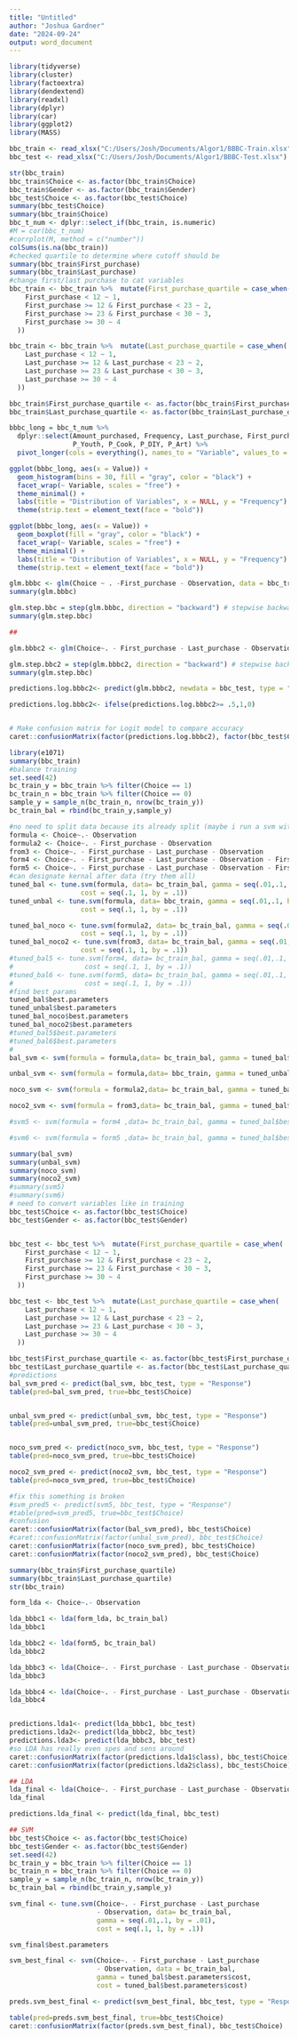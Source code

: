 ```yaml
---
title: "Untitled"
author: "Joshua Gardner"
date: "2024-09-24"
output: word_document
---
```


```r
library(tidyverse)
library(cluster) 
library(factoextra) 
library(dendextend)
library(readxl)
library(dplyr)
library(car)
library(ggplot2)
library(MASS)
```

```r
bbc_train <- read_xlsx("C:/Users/Josh/Documents/Algor1/BBBC-Train.xlsx")
bbc_test <- read_xlsx("C:/Users/Josh/Documents/Algor1/BBBC-Test.xlsx")
```

```r
str(bbc_train)
bbc_train$Choice <- as.factor(bbc_train$Choice)
bbc_train$Gender <- as.factor(bbc_train$Gender)
bbc_test$Choice <- as.factor(bbc_test$Choice)
summary(bbc_test$Choice)
summary(bbc_train$Choice)
bbc_t_num <- dplyr::select_if(bbc_train, is.numeric)
#M = cor(bbc_t_num)
#corrplot(M, method = c("number"))
colSums(is.na(bbc_train))
#checked quartile to determine where cutoff should be
summary(bbc_train$First_purchase)
summary(bbc_train$Last_purchase)
#change first/last purchase to cat variables 
bbc_train <- bbc_train %>%  mutate(First_purchase_quartile = case_when(
    First_purchase < 12 ~ 1,
    First_purchase >= 12 & First_purchase < 23 ~ 2,
    First_purchase >= 23 & First_purchase < 30 ~ 3,
    First_purchase >= 30 ~ 4
  ))

bbc_train <- bbc_train %>%  mutate(Last_purchase_quartile = case_when(
    Last_purchase < 12 ~ 1,
    Last_purchase >= 12 & Last_purchase < 23 ~ 2,
    Last_purchase >= 23 & Last_purchase < 30 ~ 3,
    Last_purchase >= 30 ~ 4
  ))

bbc_train$First_purchase_quartile <- as.factor(bbc_train$First_purchase_quartile)
bbc_train$Last_purchase_quartile <- as.factor(bbc_train$Last_purchase_quartile)
```
```r
bbbc_long = bbc_t_num %>% 
  dplyr::select(Amount_purchased, Frequency, Last_purchase, First_purchase, P_Child, 
                P_Youth, P_Cook, P_DIY, P_Art) %>%
  pivot_longer(cols = everything(), names_to = "Variable", values_to = "Value")

ggplot(bbbc_long, aes(x = Value)) +
  geom_histogram(bins = 30, fill = "gray", color = "black") +
  facet_wrap(~ Variable, scales = "free") +
  theme_minimal() +
  labs(title = "Distribution of Variables", x = NULL, y = "Frequency") +
  theme(strip.text = element_text(face = "bold"))

ggplot(bbbc_long, aes(x = Value)) +
  geom_boxplot(fill = "gray", color = "black") +
  facet_wrap(~ Variable, scales = "free") +
  theme_minimal() +
  labs(title = "Distribution of Variables", x = NULL, y = "Frequency") +
  theme(strip.text = element_text(face = "bold"))
```
```r
glm.bbbc <- glm(Choice ~ . -First_purchase - Observation, data = bbc_train, family = binomial)
summary(glm.bbbc)

glm.step.bbc = step(glm.bbbc, direction = "backward") # stepwise backward elim.
summary(glm.step.bbc)

##

glm.bbbc2 <- glm(Choice~. - First_purchase - Last_purchase - Observation - First_purchase_quartile - Last_purchase_quartile, data = bbc_train, family = binomial)

glm.step.bbc2 = step(glm.bbbc2, direction = "backward") # stepwise backward elim.
summary(glm.step.bbc)

predictions.log.bbbc2<- predict(glm.bbbc2, newdata = bbc_test, type = "response")

predictions.log.bbbc2<- ifelse(predictions.log.bbbc2>= .5,1,0)


# Make confusion matrix for Logit model to compare accuracy
caret::confusionMatrix(factor(predictions.log.bbbc2), factor(bbc_test$Choice))
```



```r
library(e1071)
summary(bbc_train)
#balance training 
set.seed(42)
bc_train_y = bbc_train %>% filter(Choice == 1)
bc_train_n = bbc_train %>% filter(Choice == 0)
sample_y = sample_n(bc_train_n, nrow(bc_train_y))
bc_train_bal = rbind(bc_train_y,sample_y)

#no need to split data because its already split (maybe i run a svm with and w/out balancing)
formula <- Choice~.- Observation
formula2 <- Choice~. - First_purchase - Observation
from3 <- Choice~. - First_purchase - Last_purchase - Observation
form4 <- Choice~. - First_purchase - Last_purchase - Observation - First_purchase_quartile
form5 <- Choice~. - First_purchase - Last_purchase - Observation - First_purchase_quartile - Last_purchase_quartile
#can designate kernal after data (try them all)
tuned_bal <- tune.svm(formula, data= bc_train_bal, gamma = seq(.01,.1, by = .01),
                  cost = seq(.1, 1, by = .1))
tuned_unbal <- tune.svm(formula, data= bbc_train, gamma = seq(.01,.1, by = .01),
                  cost = seq(.1, 1, by = .1))

tuned_bal_noco <- tune.svm(formula2, data= bc_train_bal, gamma = seq(.01,.1, by = .01),
                  cost = seq(.1, 1, by = .1))
tuned_bal_noco2 <- tune.svm(from3, data= bc_train_bal, gamma = seq(.01,.1, by = .01),
                  cost = seq(.1, 1, by = .1))
#tuned_bal5 <- tune.svm(form4, data= bc_train_bal, gamma = seq(.01,.1, by = .01),
#                  cost = seq(.1, 1, by = .1))
#tuned_bal6 <- tune.svm(form5, data= bc_train_bal, gamma = seq(.01,.1, by = .01),
#                  cost = seq(.1, 1, by = .1))
#find best params
tuned_bal$best.parameters
tuned_unbal$best.parameters
tuned_bal_noco$best.parameters
tuned_bal_noco2$best.parameters
#tuned_bal5$best.parameters
#tuned_bal6$best.parameters
#
bal_svm <- svm(formula = formula,data= bc_train_bal, gamma = tuned_bal$best.parameters$cost, cost = tuned_bal$best.parameters$cost)

unbal_svm <- svm(formula = formula,data= bbc_train, gamma = tuned_unbal$best.parameters$cost, cost = tuned_unbal$best.parameters$cost)

noco_svm <- svm(formula = formula2,data= bc_train_bal, gamma = tuned_bal$best.parameters$cost, cost = tuned_bal$best.parameters$cost)

noco2_svm <- svm(formula = from3,data= bc_train_bal, gamma = tuned_bal$best.parameters$cost, cost = tuned_bal$best.parameters$cost)

#svm5 <- svm(formula = form4 ,data= bc_train_bal, gamma = tuned_bal$best.parameters$cost, cost = tuned_bal$best.parameters$cost)

#svm6 <- svm(formula = form5 ,data= bc_train_bal, gamma = tuned_bal$best.parameters$cost, cost = tuned_bal$best.parameters$cost)

summary(bal_svm)
summary(unbal_svm)
summary(noco_svm)
summary(noco2_svm)
#summary(svm5)
#summary(svm6)
# need to convert variables like in training 
bbc_test$Choice <- as.factor(bbc_test$Choice)
bbc_test$Gender <- as.factor(bbc_test$Gender)


bbc_test <- bbc_test %>%  mutate(First_purchase_quartile = case_when(
    First_purchase < 12 ~ 1,
    First_purchase >= 12 & First_purchase < 23 ~ 2,
    First_purchase >= 23 & First_purchase < 30 ~ 3,
    First_purchase >= 30 ~ 4
  ))

bbc_test <- bbc_test %>%  mutate(Last_purchase_quartile = case_when(
    Last_purchase < 12 ~ 1,
    Last_purchase >= 12 & Last_purchase < 23 ~ 2,
    Last_purchase >= 23 & Last_purchase < 30 ~ 3,
    Last_purchase >= 30 ~ 4
  ))

bbc_test$First_purchase_quartile <- as.factor(bbc_test$First_purchase_quartile)
bbc_test$Last_purchase_quartile <- as.factor(bbc_test$Last_purchase_quartile)
#predictions
bal_svm_pred <- predict(bal_svm, bbc_test, type = "Response")
table(pred=bal_svm_pred, true=bbc_test$Choice)


unbal_svm_pred <- predict(unbal_svm, bbc_test, type = "Response")
table(pred=unbal_svm_pred, true=bbc_test$Choice)


noco_svm_pred <- predict(noco_svm, bbc_test, type = "Response")
table(pred=noco_svm_pred, true=bbc_test$Choice)

noco2_svm_pred <- predict(noco2_svm, bbc_test, type = "Response")
table(pred=noco_svm_pred, true=bbc_test$Choice)

#fix this something is broken
#svm_pred5 <- predict(svm5, bbc_test, type = "Response")
#table(pred=svm_pred5, true=bbc_test$Choice)
#confusion
caret::confusionMatrix(factor(bal_svm_pred), bbc_test$Choice)
#caret::confusionMatrix(factor(unbal_svm_pred), bbc_test$Choice)
caret::confusionMatrix(factor(noco_svm_pred), bbc_test$Choice)
caret::confusionMatrix(factor(noco2_svm_pred), bbc_test$Choice)
```

```r
summary(bbc_train$First_purchase_quartile)
summary(bbc_train$Last_purchase_quartile)
str(bbc_train)
```
```r

form_lda <- Choice~.- Observation

lda_bbbc1 <- lda(form_lda, bc_train_bal)
lda_bbbc1

lda_bbbc2 <- lda(form5, bc_train_bal)
lda_bbbc2

lda_bbbc3 <- lda(Choice~. - First_purchase - Last_purchase - Observation - First_purchase_quartile - Last_purchase_quartile, bc_train_bal)
lda_bbbc3

lda_bbbc4 <- lda(Choice~. - First_purchase - Last_purchase - Observation - First_purchase_quartile - Last_purchase_quartile, bc_train_bal_scale)
lda_bbbc4


predictions.lda1<- predict(lda_bbbc1, bbc_test)
predictions.lda2<- predict(lda_bbbc2, bbc_test)
predictions.lda3<- predict(lda_bbbc3, bbc_test)
#so LDA has really even spes and sens around 
caret::confusionMatrix(factor(predictions.lda1$class), bbc_test$Choice) #this one has too much co lin prob
caret::confusionMatrix(factor(predictions.lda2$class), bbc_test$Choice)# this one 


```

```r
## LDA
lda_final <- lda(Choice~. - First_purchase - Last_purchase - Observation - First_purchase_quartile - Last_purchase_quartile, bc_train_bal)
lda_final

predictions.lda_final <- predict(lda_final, bbc_test)

## SVM
bbc_test$Choice <- as.factor(bbc_test$Choice)
bbc_test$Gender <- as.factor(bbc_test$Gender)
set.seed(42)
bc_train_y = bbc_train %>% filter(Choice == 1)
bc_train_n = bbc_train %>% filter(Choice == 0)
sample_y = sample_n(bc_train_n, nrow(bc_train_y))
bc_train_bal = rbind(bc_train_y,sample_y)

svm_final <- tune.svm(Choice~. - First_purchase - Last_purchase 
                      - Observation, data= bc_train_bal, 
                      gamma = seq(.01,.1, by = .01),
                      cost = seq(.1, 1, by = .1))

svm_final$best.parameters

svm_best_final <- svm(Choice~. - First_purchase - Last_purchase 
                      - Observation, data = bc_train_bal, 
                      gamma = tuned_bal$best.parameters$cost, 
                      cost = tuned_bal$best.parameters$cost)

preds.svm_best_final <- predict(svm_best_final, bbc_test, type = "Response")

table(pred=preds.svm_best_final, true=bbc_test$Choice)
caret::confusionMatrix(factor(preds.svm_best_final), bbc_test$Choice)
```

